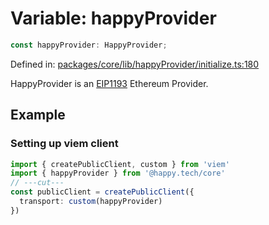 # Variable: happyProvider

```ts
const happyProvider: HappyProvider;
```

Defined in: [packages/core/lib/happyProvider/initialize.ts:180](https://github.com/HappyChainDevs/happychain/blob/99d9c499d60929c60f5b0529191c07ec6adb3faa/packages/core/lib/happyProvider/initialize.ts#L180)

HappyProvider is an [EIP1193](https://eips.ethereum.org/EIPS/eip-1193) Ethereum Provider.

## Example

### Setting up viem client

```ts twoslash
import { createPublicClient, custom } from 'viem'
import { happyProvider } from '@happy.tech/core'
// ---cut---
const publicClient = createPublicClient({
  transport: custom(happyProvider)
})
```
